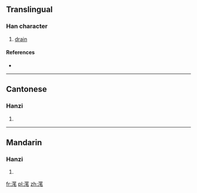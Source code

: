 {{also|潷}}
==Translingual==

===Han character===
{{Han char|rn=85|rad=水|as=10|sn=13|four=|canj=水竹竹山 (EHHU)}}

# [[drain]]

====References====
* {{Han ref|kx=0643.190|dkj=18048|hdz=31699.130|uh=6ED7|ud=28375}}

----

==Cantonese==

===Hanzi===
{{yue-hanzi|jyut=|y=bat1, bei3|tra=潷}}

# {{defn|lang=yue|sort=水10}}

----

==Mandarin==

===Hanzi===
{{cmn-hanzi|tra=潷|pin=[[bǐ]] ([[bi3]])|wg=pi<sup>3</sup>}}

# {{defn|lang=cmn|sort=水10}}

[[fr:滗]]
[[pl:滗]]
[[zh:滗]]